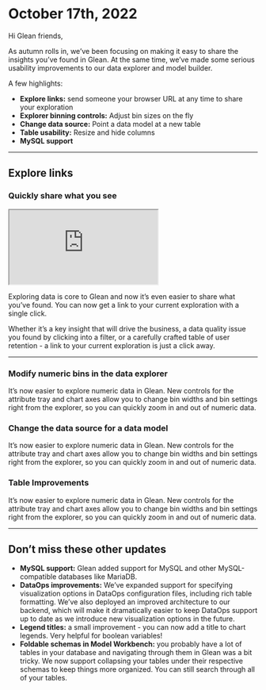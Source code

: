 # October 17th, 2022

Hi Glean friends,

As autumn rolls in, we’ve been focusing on making it easy to share the insights you’ve found in Glean. At the same time, we’ve made some serious usability improvements to our data explorer and model builder.

A few highlights:

- **Explore links:** send someone your browser URL at any time to share your exploration
- **Explorer binning controls:** Adjust bin sizes on the fly
- **Change data source:** Point a data model at a new table
- **Table usability:** Resize and hide columns
- **MySQL support**

---

## Explore links

### Quickly share what you see

<div style={{ position: "relative", paddingBottom: "62.5%", height: 0 }}>
  <iframe
    src="https://www.loom.com/embed/5678330610894af6a67b304f364ba068?hide_owner=true&hide_share=true&hide_title=true&hideEmbedTopBar=true"
    style={{
      position: "absolute",
      top: 0,
      left: 0,
      width: "100%",
      height: "100%",
    }}
  ></iframe>
</div>

Exploring data is core to Glean and now it’s even easier to share what you’ve found. You can now get a link to your current exploration with a single click.

Whether it’s a key insight that will drive the business, a data quality issue you found by clicking into a filter, or a carefully crafted table of user retention - a link to your current exploration is just a click away.

---

### Modify numeric bins in the data explorer

It’s now easier to explore numeric data in Glean. New controls for the attribute tray and chart axes allow you to change bin widths and bin settings right from the explorer, so you can quickly zoom in and out of numeric data.

### Change the data source for a data model

It’s now easier to explore numeric data in Glean. New controls for the attribute tray and chart axes allow you to change bin widths and bin settings right from the explorer, so you can quickly zoom in and out of numeric data.

### Table Improvements

It’s now easier to explore numeric data in Glean. New controls for the attribute tray and chart axes allow you to change bin widths and bin settings right from the explorer, so you can quickly zoom in and out of numeric data.

---

## Don’t miss these other updates

- **MySQL support:** Glean added support for MySQL and other MySQL-compatible databases like MariaDB.
- **DataOps improvements:** We’ve expanded support for specifying visualization options in DataOps configuration files, including rich table formatting. We’ve also deployed an improved architecture to our backend, which will make it dramatically easier to keep DataOps support up to date as we introduce new visualization options in the future.
- **Legend titles:** a small improvement - you can now add a title to chart legends. Very helpful for boolean variables!
- **Foldable schemas in Model Workbench:** you probably have a lot of tables in your database and navigating through them in Glean was a bit tricky. We now support collapsing your tables under their respective schemas to keep things more organized. You can still search through all of your tables.
